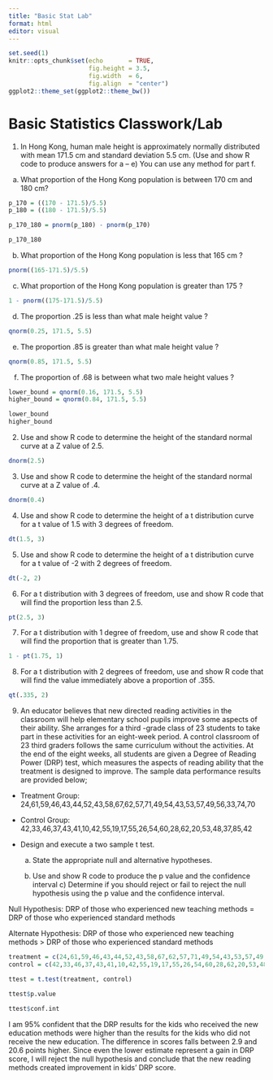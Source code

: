 ```yaml
---
title: "Basic Stat Lab"
format: html
editor: visual
---
```


```r
set.seed(1)
knitr::opts_chunk$set(echo       = TRUE, 
                      fig.height = 3.5, 
                      fig.width  = 6,
                      fig.align  = "center")
ggplot2::theme_set(ggplot2::theme_bw())
```

# Basic Statistics Classwork/Lab

1)  In Hong Kong, human male height is approximately normally distributed with mean 171.5 cm and standard deviation 5.5 cm. (Use and show R code to produce answers for a -- e) You can use any method for part f.
a) What proportion of the Hong Kong population is between 170 cm and 180 cm?

```r
p_170 = ((170 - 171.5)/5.5)
p_180 = ((180 - 171.5)/5.5)

p_170_180 = pnorm(p_180) - pnorm(p_170)

p_170_180
```

b) What proportion of the Hong Kong population is less that 165 cm ?

```r
pnorm((165-171.5)/5.5)
```

c) What proportion of the Hong Kong population is greater than 175 ?

```r
1 - pnorm((175-171.5)/5.5)
```

d) The proportion .25 is less than what male height value ?

```r
qnorm(0.25, 171.5, 5.5)
```

e) The proportion .85 is greater than what male height value ?

```r
qnorm(0.85, 171.5, 5.5)
```

f) The proportion of .68 is between what two male height values ?

```r
lower_bound = qnorm(0.16, 171.5, 5.5)
higher_bound = qnorm(0.84, 171.5, 5.5)

lower_bound
higher_bound
```

2)  Use and show R code to determine the height of the standard normal curve at a Z value of 2.5.

```r
dnorm(2.5)
```

3)  Use and show R code to determine the height of the standard normal curve at a Z value of .4.

```r
dnorm(0.4)
```

4)  Use and show R code to determine the height of a t distribution curve for a t value of 1.5 with 3 degrees of freedom.

```r
dt(1.5, 3)
```

5)  Use and show R code to determine the height of a t distribution curve for a t value of -2 with 2 degrees of freedom.

```r
dt(-2, 2)
```

6)  For a t distribution with 3 degrees of freedom, use and show R code that will find the proportion less than 2.5.

```r
pt(2.5, 3)
```

7)  For a t distribution with 1 degree of freedom, use and show R code that will find the proportion that is greater than 1.75.

```r
1 - pt(1.75, 1)
```

8)  For a t distribution with 2 degrees of freedom, use and show R code that will find the value immediately above a proportion of .355.

```r
qt(.335, 2)
```

9)  An educator believes that new directed reading activities in the classroom will help elementary school pupils improve some aspects of their ability. She arranges for a third -grade class of 23 students to take part in these activities for an eight-week period. A control classroom of 23 third graders follows the same curriculum without the activities. At the end of the eight weeks, all students are given a Degree of Reading Power (DRP) test, which measures the aspects of reading ability that the treatment is designed to improve. The sample data performance results are provided below;

-   Treatment Group: 24,61,59,46,43,44,52,43,58,67,62,57,71,49,54,43,53,57,49,56,33,74,70

-   Control Group: 42,33,46,37,43,41,10,42,55,19,17,55,26,54,60,28,62,20,53,48,37,85,42

-   Design and execute a two sample t test.
    a) State the appropriate null and alternative hypotheses.

    b)  Use and show R code to produce the p value and the confidence interval c) Determine if you should reject or fail to reject the null hypothesis using the p value and the confidence interval.
    
Null Hypothesis: DRP of those who experienced new teaching methods = DRP of those who experienced standard methods

Alternate Hypothesis: DRP of those who experienced new teaching methods > DRP of those who experienced standard methods

```r
treatment = c(24,61,59,46,43,44,52,43,58,67,62,57,71,49,54,43,53,57,49,56,33,74,70)
control = c(42,33,46,37,43,41,10,42,55,19,17,55,26,54,60,28,62,20,53,48,37,85,42)

ttest = t.test(treatment, control)

ttest$p.value

ttest$conf.int

```

I am 95% confident that the DRP results for the kids who received the new education methods were higher than the results for the kids who did not receive the new education. The difference in scores falls between 2.9 and 20.6 points higher. Since even the lower estimate represent a gain in DRP score, I will reject the null hypothesis and conclude that the new reading methods created improvement in kids' DRP score. 
